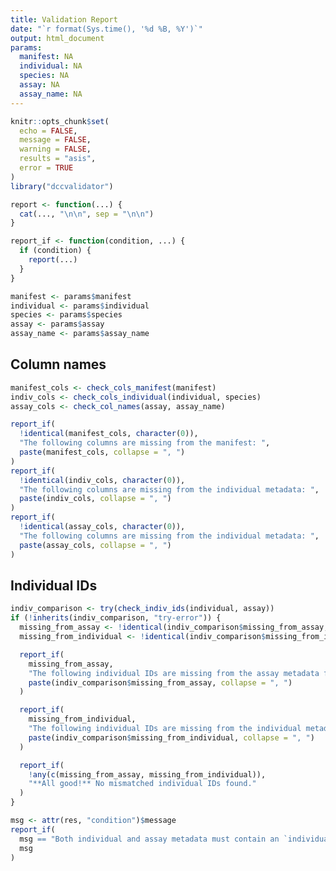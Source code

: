 ```yaml
---
title: Validation Report
date: "`r format(Sys.time(), '%d %B, %Y')`"
output: html_document
params:
  manifest: NA
  individual: NA
  species: NA
  assay: NA
  assay_name: NA
---
```


```r
knitr::opts_chunk$set(
  echo = FALSE,
  message = FALSE,
  warning = FALSE,
  results = "asis",
  error = TRUE
)
library("dccvalidator")

report <- function(...) {
  cat(..., "\n\n", sep = "\n\n")
}

report_if <- function(condition, ...) {
  if (condition) {
    report(...)
  }
}

```

```r
manifest <- params$manifest
individual <- params$individual
species <- params$species
assay <- params$assay
assay_name <- params$assay_name
```

## Column names

```r
manifest_cols <- check_cols_manifest(manifest)
indiv_cols <- check_cols_individual(individual, species)
assay_cols <- check_col_names(assay, assay_name)

report_if(
  !identical(manifest_cols, character(0)),
  "The following columns are missing from the manifest: ",
  paste(manifest_cols, collapse = ", ")
)
report_if(
  !identical(indiv_cols, character(0)),
  "The following columns are missing from the individual metadata: ",
  paste(indiv_cols, collapse = ", ")
)
report_if(
  !identical(assay_cols, character(0)),
  "The following columns are missing from the individual metadata: ",
  paste(assay_cols, collapse = ", ")
)
```

## Individual IDs

```r
indiv_comparison <- try(check_indiv_ids(individual, assay))
if (!inherits(indiv_comparison, "try-error")) {
  missing_from_assay <- !identical(indiv_comparison$missing_from_assay, character(0))
  missing_from_individual <- !identical(indiv_comparison$missing_from_individual, character(0))

  report_if(
    missing_from_assay,
    "The following individual IDs are missing from the assay metadata file: ",
    paste(indiv_comparison$missing_from_assay, collapse = ", ")
  )

  report_if(
    missing_from_individual,
    "The following individual IDs are missing from the individual metadata file: ",
    paste(indiv_comparison$missing_from_individual, collapse = ", ")
  )

  report_if(
    !any(c(missing_from_assay, missing_from_individual)),
    "**All good!** No mismatched individual IDs found."
  )
}

msg <- attr(res, "condition")$message
report_if(
  msg == "Both individual and assay metadata must contain an `individualID` column",
  msg
)
```

